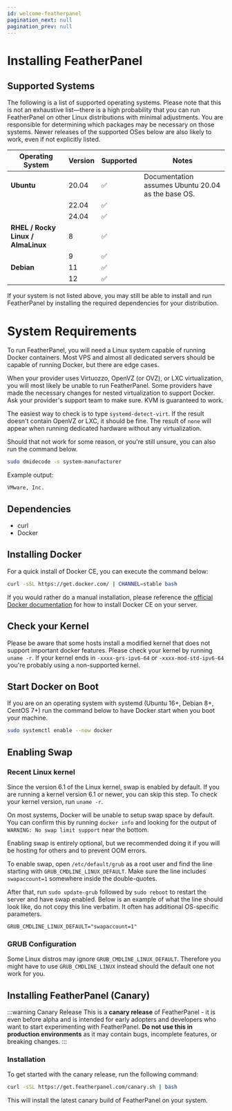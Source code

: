 ```yaml
---
id: welcome-featherpanel
pagination_next: null
pagination_prev: null
---
```


# Installing FeatherPanel

## Supported Systems

The following is a list of supported operating systems. Please note that this is not an exhaustive list—there is a high probability that you can run FeatherPanel on other Linux distributions with minimal adjustments. You are responsible for determining which packages may be necessary on those systems. Newer releases of the supported OSes below are also likely to work, even if not explicitly listed.

| Operating System                | Version  | Supported | Notes                                                         |
|---------------------------------|----------|-----------|---------------------------------------------------------------|
| **Ubuntu**                      | 20.04    | ✅        | Documentation assumes Ubuntu 20.04 as the base OS.            |
|                                 | 22.04    | ✅        |                                                               |
|                                 | 24.04    | ✅        |                                                               |
| **RHEL / Rocky Linux / AlmaLinux** | 8        | ✅        |                                                               |
|                                 | 9        | ✅        |                                                               |
| **Debian**                      | 11       | ✅        |                                                               |
|                                 | 12       | ✅        |                                                               |

If your system is not listed above, you may still be able to install and run FeatherPanel by installing the required dependencies for your distribution.


# System Requirements

To run FeatherPanel, you will need a Linux system capable of running Docker containers. Most VPS and almost all dedicated servers should be capable of running Docker, but there are edge cases.

When your provider uses Virtuozzo, OpenVZ (or OVZ), or LXC virtualization, you will most likely be unable to run FeatherPanel. Some providers have made the necessary changes for nested virtualization to support Docker. Ask your provider's support team to make sure. KVM is guaranteed to work.

The easiest way to check is to type `systemd-detect-virt`. If the result doesn't contain OpenVZ or LXC, it should be fine. The result of `none` will appear when running dedicated hardware without any virtualization.

Should that not work for some reason, or you're still unsure, you can also run the command below.

```bash
sudo dmidecode -s system-manufacturer
```

Example output:
```
VMware, Inc.
```

## Dependencies

- curl
- Docker

## Installing Docker

For a quick install of Docker CE, you can execute the command below:

```bash
curl -sSL https://get.docker.com/ | CHANNEL=stable bash
```

If you would rather do a manual installation, please reference the [official Docker documentation](https://docs.docker.com/engine/install/) for how to install Docker CE on your server.

## Check your Kernel

Please be aware that some hosts install a modified kernel that does not support important docker features. Please check your kernel by running `uname -r`. If your kernel ends in `-xxxx-grs-ipv6-64` or `-xxxx-mod-std-ipv6-64` you're probably using a non-supported kernel.

## Start Docker on Boot

If you are on an operating system with systemd (Ubuntu 16+, Debian 8+, CentOS 7+) run the command below to have Docker start when you boot your machine.

```bash
sudo systemctl enable --now docker
```

## Enabling Swap

### Recent Linux kernel

Since the version 6.1 of the Linux kernel, swap is enabled by default. If you are running a kernel version 6.1 or newer, you can skip this step. To check your kernel version, run `uname -r`.

On most systems, Docker will be unable to setup swap space by default. You can confirm this by running `docker info` and looking for the output of `WARNING: No swap limit support` near the bottom.

Enabling swap is entirely optional, but we recommended doing it if you will be hosting for others and to prevent OOM errors.

To enable swap, open `/etc/default/grub` as a root user and find the line starting with `GRUB_CMDLINE_LINUX_DEFAULT`. Make sure the line includes `swapaccount=1` somewhere inside the double-quotes.

After that, run `sudo update-grub` followed by `sudo reboot` to restart the server and have swap enabled. Below is an example of what the line should look like, do not copy this line verbatim. It often has additional OS-specific parameters.

```
GRUB_CMDLINE_LINUX_DEFAULT="swapaccount=1"
```

### GRUB Configuration

Some Linux distros may ignore `GRUB_CMDLINE_LINUX_DEFAULT`. Therefore you might have to use `GRUB_CMDLINE_LINUX` instead should the default one not work for you.


## Installing FeatherPanel (Canary)

:::warning Canary Release
This is a **canary release** of FeatherPanel - it is even before alpha and is intended for early adopters and developers who want to start experimenting with FeatherPanel. **Do not use this in production environments** as it may contain bugs, incomplete features, or breaking changes.
:::

### Installation

To get started with the canary release, run the following command:

```bash
curl -sSL https://get.featherpanel.com/canary.sh | bash
```

This will install the latest canary build of FeatherPanel on your system.
